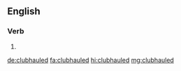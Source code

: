 ==English==

===Verb===
{{head|en|verb form}}

# {{en-past of|clubhaul}}

[[de:clubhauled]]
[[fa:clubhauled]]
[[hi:clubhauled]]
[[mg:clubhauled]]